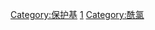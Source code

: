 {{catmore}}
{{Commonscat|Chloroformate esters}}

[[Category:保护基|Category:保护基]]
[[Category:羧酸酯|1]]
[[Category:酰氯|Category:酰氯]]